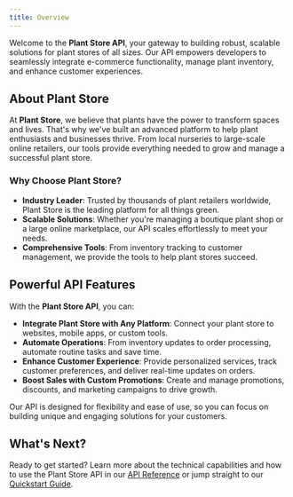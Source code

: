 ```yaml
---
title: Overview
---
```


Welcome to the **Plant Store API**, your gateway to building robust, scalable solutions for plant stores of all sizes. Our API empowers developers to seamlessly integrate e-commerce functionality, manage plant inventory, and enhance customer experiences.

## About Plant Store

At **Plant Store**, we believe that plants have the power to transform spaces and lives. That's why we've built an advanced platform to help plant enthusiasts and businesses thrive. From local nurseries to large-scale online retailers, our tools provide everything needed to grow and manage a successful plant store.

### Why Choose Plant Store?

- **Industry Leader**: Trusted by thousands of plant retailers worldwide, Plant Store is the leading platform for all things green.
- **Scalable Solutions**: Whether you're managing a boutique plant shop or a large online marketplace, our API scales effortlessly to meet your needs.
- **Comprehensive Tools**: From inventory tracking to customer management, we provide the tools to help plant stores succeed.

## Powerful API Features

With the **Plant Store API**, you can:

- **Integrate Plant Store with Any Platform**: Connect your plant store to websites, mobile apps, or custom tools.
- **Automate Operations**: From inventory updates to order processing, automate routine tasks and save time.
- **Enhance Customer Experience**: Provide personalized services, track customer preferences, and deliver real-time updates on orders.
- **Boost Sales with Custom Promotions**: Create and manage promotions, discounts, and marketing campaigns to drive growth.

Our API is designed for flexibility and ease of use, so you can focus on building unique and engaging solutions for your customers.


## What's Next?

Ready to get started? Learn more about the technical capabilities and how to use the Plant Store API in our [API Reference](/reference/endpoints) or jump straight to our [Quickstart Guide](/docs/get-started/quickstart).
